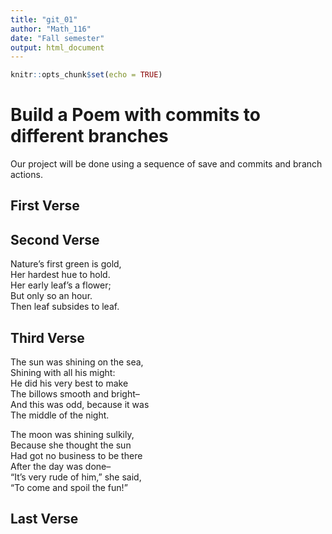 ```yaml
---
title: "git_01"
author: "Math_116"
date: "Fall semester"
output: html_document
---
```


```r
knitr::opts_chunk$set(echo = TRUE)
```
# Build a Poem with commits to different branches
Our project will be done using a sequence of save and commits and branch actions.
<!-- Do not modify or change any text in "!--" bracketed areas such as this --- these are instructions to
you, if you change any of this the git program will notice it and compromise your git merging strategy !-->

## First Verse 
<!--Put the first five lines of a poem by Lewis Carrol in this section!-->

## Second Verse
<!--Put the first five lines of a poem by Robert Frost here!-->
Nature’s first green is gold,  
Her hardest hue to hold.    
Her early leaf’s a flower;    
But only so an hour.    
Then leaf subsides to leaf.   

## Third Verse
<!--Put the first two verses of The Walrus and the Carpenter here!-->
The sun was shining on the sea,  
Shining with all his might:   
He did his very best to make   
The billows smooth and bright--   
And this was odd, because it was   
The middle of the night.   

The moon was shining sulkily,  
Because she thought the sun   
Had got no business to be there   
After the day was done--   
"It's very rude of him," she said,  
"To come and spoil the fun!"

## Last Verse
<!--Put a short poem of your choice 8-20 lines,here!-->
